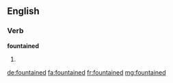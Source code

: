 ==English==

===Verb===
'''fountained'''

# {{en-past of|fountain}}

[[de:fountained]]
[[fa:fountained]]
[[fr:fountained]]
[[mg:fountained]]